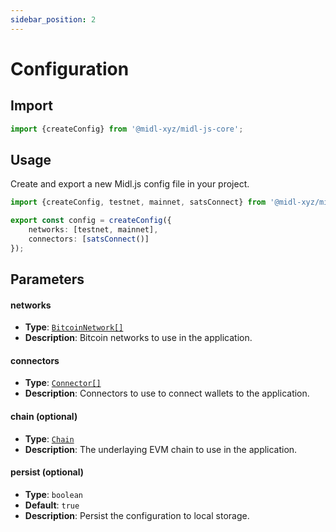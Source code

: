 ```yaml
---
sidebar_position: 2
---
```


# Configuration

## Import

```ts
import {createConfig} from '@midl-xyz/midl-js-core';
```

## Usage

Create and export a new Midl.js config file in your project.

```ts
import {createConfig, testnet, mainnet, satsConnect} from '@midl-xyz/midl-js-core';

export const config = createConfig({
    networks: [testnet, mainnet],
    connectors: [satsConnect()]
});
```

## Parameters

#### networks

- **Type**: [`BitcoinNetwork[]`](/docs/glossary/types#bitcoinnetwork)
- **Description**: Bitcoin networks to use in the application.

#### connectors

- **Type**: [`Connector[]`](/docs/glossary/types#connector)
- **Description**: Connectors to use to connect wallets to the application.

#### chain (optional)

- **Type**: [`Chain`](/docs/glossary/types#chain)
- **Description**: The underlaying EVM chain to use in the application.


#### persist (optional)

- **Type**: `boolean`
- **Default**: `true`
- **Description**: Persist the configuration to local storage.

